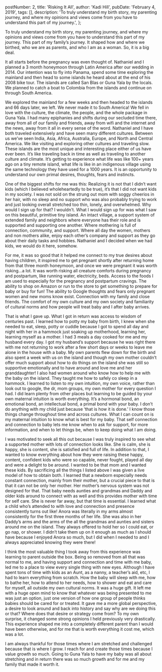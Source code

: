 

  postNumber: 2,
  title: 'Risking It All',
  author: 'Kadi Hill',
  pubDate: 'February 4, 2019',
  tags: [],
  description:
    'To truly understand my birth story, my parenting journey, and where my opinions and views come from you have to understand this part of my journey.',
};

To truly understand my birth story, my parenting journey, and where my opinions and views come from you have to understand this part of my journey. This part of my family’s journey. It shaped how and where we birthed, who we are as parents, and who I am as a woman. So, it is a big deal.

It all starts before the pregnancy was even thought of. Nathaniel and I planned a 3 month honeymoon through Latin America after our wedding in 2014. Our intention was to fly into Panama, spend some time exploring the mainland and then head to some islands he heard about at the end of his 2008 bike tour. The islands are called San Blas or Guna Yala by the locals. We planned to catch a boat to Colombia from the islands and continue on through South America.

We explored the mainland for a few weeks and then headed to the islands and 66 days later, we left. We never made it to South America! We fell in love with the culture, the climate, the people, and the whole package in Guna Yala. I had many epiphanies and shifts during our secluded time there, away from all of our family and friends, away from wifi and the internet and the news, away from it all in every sense of the word. Nathaniel and I have both traveled extensively and have seen many different cultures. Between us we’ve seen India, Asia, Africa, Australia, Europe, and North and Central America. We like visiting and exploring other cultures and traveling slow. These islands are the most unique and interesting place either of us have ever been. It’s like traveling back in time as well as traveling to another culture and climate. It’s getting to experience what life was like 100+ years ago on a tiny remote island, what life is like in an indigenous village using the same technology they have used for a 1000 years. It is an opportunity to understand our own primal desires, thoughts, fears and instincts.

One of the biggest shifts for me was this: Realizing it is not that I didn’t want kids (which I believed wholeheartedly to be true), it’s that I did not want kids in my society. I was not sold on the strung out mom with soggy cheerios in her hair, with no sleep and no support who was also probably trying to work and just looking overall stretched too thin, lonely, and overwhelmed. Why would I sign up for that? I wouldn't. What I would sign up for was what I saw on this beautiful, primitive tiny island. An intact village, a support system of extended family and neighbors where everyone has their role and is supported and supporting one another. Where mothering is full of connection, community, and support. Where all day the women, mothers and non mothers alike, enjoy each other’s company and support as they go about their daily tasks and hobbies. Nathaniel and I decided when we had kids, we would do it here, somehow.

For me, it was so good that it helped me connect to my true desires about having children, it inspired me to get pregnant shortly after returning home from that three month honeymoon, and once we were pregnant it was worth risking...a lot. It was worth risking all creature comforts during pregnancy and postpartum, like running water, electricity, beds. Access to the foods I am used to especially for the pregnancy and postpartum cravings. The ability to shop on Amazon or run to the store to get something to prepare for baby or buy for fun! The ability to Google thoughts and fears only pregnant women and new moms know exist. Connection with my family and close friends. The comfort of my own culture and my own society and familiarity of cultural norms and how people will treat baby and I after baby arrives.

That is what I gave up. What I got in return was access to wisdom of centuries past. I learned how to potty my baby from birth, I knew when she needed to eat, sleep, potty or cuddle because I got to spend all day and night with her in a hammock just soaking up motherhood, learning her, learning myself as a mother. I had 3 meals a day cooked for me and my husband every day. I got my husband’s support because he was right there with me not returning to work after a few short days or weeks to leave me alone in the house with a baby. My own parents flew down for the birth and also spent a week with us on the island and though my own mother couldn’t offer much support about how to do things on the island she was still so supportive emotionally and to have around and love me and her granddaughter! I also had women around who know how to help me with the baby on the island. They taught me how to safely co sleep in a hammock. I learned to listen to my own intuition, my own voice, rather than look out to google, the dr, mom groups, my own mother for every question I had. I did learn plenty from other places but learning to be guided by your own maternal intuition is worth everything. It’s a hormonal bond, an emotional bond, an intellectual bond, a primal bond with your baby. I don’t do anything with my child just because ‘that is how it is done.’ I know those things change throughout time and across cultures. What I can count on is my maternal intuition to know what is best for my baby. That self connection and connection to baby lets me know when to ask for support, for more information, and when to let things be, when to keep doing what I am doing.

I was motivated to seek all this out because I was truly inspired to see what a supported mother with lots of connection looks like. She is calm, she is happy, she is content, she is satisfied and full of life. In addition to that, I wanted to know everything about how they were raising these happy, content, confident kids who were so capable, never fought, played all day and were a delight to be around. I wanted to be that mom and I wanted these kids. By sacrificing all the things I listed above I was given a live model of how to obtain both. I learned that a newborn especially needs constant connection, mainly from their mother, but a crucial piece to that is that it can not be only her mother. Her mother’s nervous system was not designed for that. That baby needs aunties and grandmas and Daddy and older kids around to connect with as well and this provides mother with time for self care. She is never far away, but that time is essential. I learned what a child who’s attended to with love and connection and presence consistently turns out like! Anora was literally in my arms almost consistently for the first three months of her life. She was also in her Daddy’s arms and the arms of the all the grandmas and aunties and sisters around me on the island. They always offered to hold her so I could eat, or go nap, or shower. I didn’t take them up on it enough as much as I should have because I enjoyed Anora so much, but I did when I needed to and I always appreciated knowing they were there!

I think the most valuable thing I took away from this experience was learning to parent outside the box. Being so removed from all that was normal to me, and having support and connection and time with me baby, led me to a place to view every single thing with new eyes. Although I have spent tons of time with kids as an Aunt, as a nanny, a teacher’s aid, etc, I had to learn everything from scratch. How the baby will sleep with me, how to bathe her, how to attend to her needs, how to shower and eat and care for myself, all outside my own cultural norms. It was a huge gift. It left me with a huge open mind to know that whatever was being presented to me was just an option, just one version of how one group of people thinks babies should be cared for or treated. It gave me a more global perspective, a desire to look around and back into history and say why are we doing this or that? Where does that desire or strategy come from? To my own surprise, it changed some strong opinions I held previously very drastically. This experience shaped me into a completely different parent than I would have been otherwise, and for me that is worth everything it cost me, which was a lot.

I am always thankful for those times where I am stretched and challenged because that is where I grow. I reach for and create those times because I value growth so much. Going to Guna Yala to have my baby was all about stretching and in return there was so much growth and for me and my family that made it worth it.
